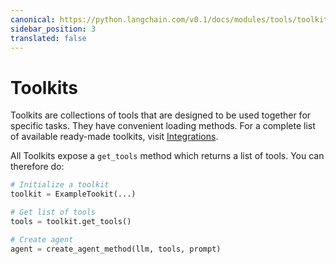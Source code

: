 ```yaml
---
canonical: https://python.langchain.com/v0.1/docs/modules/tools/toolkits
sidebar_position: 3
translated: false
---
```


# Toolkits

Toolkits are collections of tools that are designed to be used together for specific tasks. They have convenient loading methods.
For a complete list of available ready-made toolkits, visit [Integrations](/docs/integrations/toolkits/).

All Toolkits expose a `get_tools` method which returns a list of tools.
You can therefore do:

```python
# Initialize a toolkit
toolkit = ExampleTookit(...)

# Get list of tools
tools = toolkit.get_tools()

# Create agent
agent = create_agent_method(llm, tools, prompt)
```